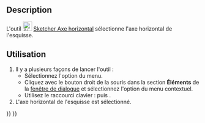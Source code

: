 <languages/>

{{Docnav/fr
|[[Sketcher_SelectOrigin/fr|Selectionner l'origine]]
|[[Sketcher_SelectVerticalAxis/fr|Axe vertical]]
|[[Sketcher_Workbench/fr|Atelier Sketcher]]
|IconL=Sketcher_SelectOrigin.svg
|IconR=Sketcher_SelectVerticalAxis.svg
|IconC=Workbench_Sketcher.svg
}}

{{GuiCommand/fr
|Name=Sketcher SelectHorizontalAxis
|Name/fr=Sketcher Axe horizontal
|MenuLocation=Esquisse → Outils d'esquisse → Selectionner l'axe horizontal
|Workbenches=[[Sketcher_Workbench/fr|Sketcher]]
|Shortcut={{KEY|Z}} {{KEY|H}}
|Version=0.15
}}

==Description==

L'outil [[Image:Sketcher_SelectHorizontalAxis.svg|24px]] [[Sketcher_SelectHorizontalAxis/fr|Sketcher Axe horizontal]] sélectionne l'axe horizontal de l'esquisse.

<span id="Usage"></span>
==Utilisation==

# Il y a plusieurs façons de lancer l'outil :
#* Sélectionnez l'option {{MenuCommand|Esquisse → Outils d'esquisse → [[File:Sketcher_SelectHorizontalAxis.svg|16px]] Sélectionner l'axe horizontal}} du menu.
#* Cliquez avec le bouton droit de la souris dans la section '''Éléments''' de la [[Sketcher_Dialog/fr|fenêtre de dialogue]] et sélectionnez l'option {{MenuCommand|[[Image:Sketcher_SelectHorizontalAxis.svg|16px]] Sélectionner l'axe horizontal}} du menu contextuel.
#* Utilisez le raccourci clavier : {{KEY|Z}} puis {{KEY|H}}.
# L'axe horizontal de l'esquisse est sélectionné.


{{Docnav/fr
|[[Sketcher_SelectOrigin/fr|Selectionner l'origine]]
|[[Sketcher_SelectVerticalAxis/fr|Axe vertical]]
|[[Sketcher_Workbench/fr|Atelier Sketcher]]
|IconL=Sketcher_SelectOrigin.svg
|IconR=Sketcher_SelectVerticalAxis.svg
|IconC=Workbench_Sketcher.svg
}}

{{Sketcher_Tools_navi{{#translation:}}}}
{{Userdocnavi{{#translation:}}}}